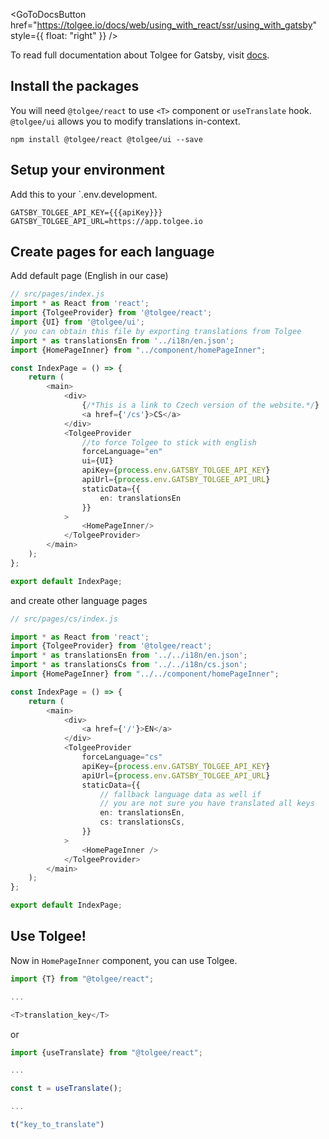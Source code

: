 
<GoToDocsButton href="https://tolgee.io/docs/web/using_with_react/ssr/using_with_gatsby" style={{ float: "right" }} />

To read full documentation about Tolgee for Gatsby, visit [docs](https://tolgee.io/docs/web/using_with_react/ssr/using_with_gatsby).

## Install the packages

You will need `@tolgee/react` to use `<T>` component or `useTranslate` hook. `@tolgee/ui` allows you to modify
translations in-context.

```
npm install @tolgee/react @tolgee/ui --save
```

## Setup your environment
Add this to your `.env.development.
```dotenv
GATSBY_TOLGEE_API_KEY={{{apiKey}}}
GATSBY_TOLGEE_API_URL=https://app.tolgee.io
```

## Create pages for each language

Add default page (English in our case)
```typescript jsx
// src/pages/index.js
import * as React from 'react';
import {TolgeeProvider} from '@tolgee/react';
import {UI} from '@tolgee/ui';
// you can obtain this file by exporting translations from Tolgee
import * as translationsEn from '../i18n/en.json';
import {HomePageInner} from "../component/homePageInner";

const IndexPage = () => {
    return (
        <main>
            <div>
                {/*This is a link to Czech version of the website.*/}
                <a href={'/cs'}>CS</a>
            </div>
            <TolgeeProvider
                //to force Tolgee to stick with english
                forceLanguage="en"
                ui={UI}
                apiKey={process.env.GATSBY_TOLGEE_API_KEY}
                apiUrl={process.env.GATSBY_TOLGEE_API_URL}
                staticData={{
                    en: translationsEn
                }}
            >
                <HomePageInner/>
            </TolgeeProvider>
        </main>
    );
};

export default IndexPage;
```
and create other language pages

```typescript jsx
// src/pages/cs/index.js

import * as React from 'react';
import {TolgeeProvider} from '@tolgee/react';
import * as translationsEn from '../../i18n/en.json';
import * as translationsCs from '../../i18n/cs.json';
import {HomePageInner} from "../../component/homePageInner";

const IndexPage = () => {
    return (
        <main>
            <div>
                <a href={'/'}>EN</a>
            </div>
            <TolgeeProvider
                forceLanguage="cs"
                apiKey={process.env.GATSBY_TOLGEE_API_KEY}
                apiUrl={process.env.GATSBY_TOLGEE_API_URL}
                staticData={{
                    // fallback language data as well if
                    // you are not sure you have translated all keys
                    en: translationsEn,
                    cs: translationsCs,
                }}
            >
                <HomePageInner />
            </TolgeeProvider>
        </main>
    );
};

export default IndexPage;
```

## Use Tolgee!
Now in `HomePageInner` component, you can use Tolgee.


```typescript jsx
import {T} from "@tolgee/react";

...

<T>translation_key</T>
```

or

```typescript jsx
import {useTranslate} from "@tolgee/react";

...

const t = useTranslate();

...

t("key_to_translate")
```
